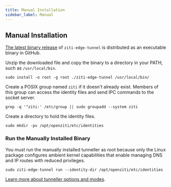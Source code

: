 ```yaml
---
title: Manual Installation
sidebar_label: Manual
---
```


## Manual Installation

[The latest binary release](https://github.com/openziti/ziti-tunnel-sdk-c/releases/latest/) of `ziti-edge-tunnel` is
distributed as an executable binary in GitHub.


Unzip the downloaded file and copy the binary to a directory in your PATH, such as `/usr/local/bin`.

```text
sudo install -o root -g root ./ziti-edge-tunnel /usr/local/bin/
```

Create a POSIX group named `ziti` if it doesn't already exist. Members of this group can access the identity files and send IPC commands to the socket server.

```text
grep -q '^ziti:' /etc/group || sudo groupadd --system ziti
```

Create a directory to hold the identity files.

```text
sudo mkdir -pv /opt/openziti/etc/identities
```

### Run the Manually Installed Binary

You must run the manually installed tunneller as root because only the Linux package configures ambient
kernel capabilities that enable managing DNS and IP routes with reduced privileges.

```text
sudo ziti-edge-tunnel run --identity-dir /opt/openziti/etc/identities
```

[Learn more about tunneller options and modes](./40-linux-tunnel-options.mdx).
